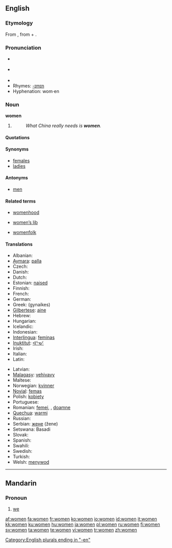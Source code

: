 ==English==

{{rank|speak|land|why|357|women|cried|general|king}}

===Etymology===
From {{OE.}} {{term|wifmenn|wīfmenn}}, from {{term|wif|wīf|xs=ang}} + {{term|menn||xs=ang}}.

===Pronunciation===
* {{RP}} {{IPA|/ˈwɪmɪn/}}
* {{US}} {{IPA|/ˈwɪmən/}}
* {{audio|en-uk-women.ogg|Audio (UK)}}
* Rhymes: [[Rhymes:English:-ɪmɪn|-ɪmɪn]]
* Hyphenation: wom·en

===Noun===
'''women''' {{p}}

# {{irregular plural of|woman#English|woman}}
#: ''What China really needs is '''women'''.''

====Quotations====
{{seecites}}

====Synonyms====
* [[females]]
* [[ladies]]

====Antonyms====
* [[men]]

====Related terms====
{{rel-top3|Related terms}}
* [[womenhood]]
{{rel-mid3}}
* [[women's lib|women’s lib]]
{{rel-mid3}}
* [[womenfolk]]
{{rel-bottom}}

====Translations====
{{trans-top|Plural of woman}}
* Albanian: {{t-|sq|gra|xs=Albanian}}
* [[Aymara]]: [[palla]]
* Czech: {{t+|cs|ženy}}
* Danish: {{t-|da|damer}}
* Dutch: {{t-|nl|vrouwen}}
* Estonian: [[naised]]
* Finnish: {{t-|fi|naiset}}
* French: {{t+|fr|femmes}}
* German: {{t+|de|Frauen}}
* Greek: {{t|el|γυναίκες|f|p|sc=Grek}} (gynaíkes)
* [[Gilbertese]]: [[aine]]
* Hebrew: {{t-|he|נשים|sc=Hebr}}
* Hungarian: {{t-|hu|nők}}
* Icelandic: {{t-|is|konur}}
* Indonesian: {{t+|id|wanita|xs=Indonesian}}
* [[Interlingua]]: [[feminas]]
* [[Inuktitut]]: [[ᐊᕐᓀᑦ]]
* Irish: {{t-|ga|mná|xs=Irish}}
* Italian: {{t+|it|donne}}
* Latin: {{t-|la|feminae}}
{{trans-mid}}
* Latvian: {{t-|lv|damas|xs=Latvian}}
* [[Malagasy]]: [[vehivavy]]
* Maltese: {{t-|mt|mara|xs=Maltese}}
* Norwegian: [[kvinner]]
* [[Novial]]: [[femas]]
* Polish: [[kobiety]]
* Portuguese: {{t+|pt|mulheres}}
* Romanian: [[femei]], {{f|p}}, [[doamne]] {{f|p}}
* [[Quechua]]: [[warmi]]
* Russian: {{t-|ru|женщины|sc=Cyrl}}
* Serbian: [[женe]] (žene)
* Setswana: Basadi
* Slovak: {{t-|sk|ženy}}
* Spanish: {{t-|es|mujeres}}
* Swahili: {{t-|sw|wanawake|xs=Swahili}}
* Swedish: {{t+|sv|kvinnor}}
* Turkish: {{t-|tr|bayanlar}}
* Welsh: [[menywod]] {{f}}{{p}}
{{trans-bottom}}

[[Category:English plurals ending in "-en"]]

----

==Mandarin==

===Pronoun===
{{cmn-pronoun|p|pin=wǒmen|pint=wo3men|tra=我們|sim=我们}}

# [[we]]

[[af:women]]
[[fa:women]]
[[fr:women]]
[[ko:women]]
[[io:women]]
[[id:women]]
[[it:women]]
[[kk:women]]
[[ku:women]]
[[hu:women]]
[[ja:women]]
[[pl:women]]
[[ru:women]]
[[fi:women]]
[[sv:women]]
[[ta:women]]
[[te:women]]
[[vi:women]]
[[tr:women]]
[[zh:women]]